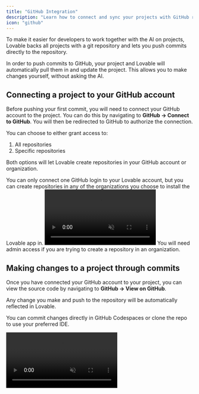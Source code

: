 ```yaml
---
title: "GitHub Integration"
description: "Learn how to connect and sync your projects with GitHub repositories"
icon: "github"
---
```


To make it easier for developers to work together with the AI on projects, Lovable backs all projects with a git repository and lets you push commits directly to the repository.

In order to push commits to GitHub, your project and Lovable will automatically pull them in and update the project. This allows you to make changes yourself, without asking the AI.

## Connecting a project to your GitHub account

Before pushing your first commit, you will need to connect your GitHub account to the project. You can do this by navigating to **GitHub → Connect to GitHub**. You will then be redirected to GitHub to authorize the connection.

You can choose to either grant access to:

1. All repositories
2. Specific repositories

Both options will let Lovable create repositories in your GitHub account or organization.

<Note>
  You can only connect one GitHub login to your Lovable account, but you can
  create repositories in any of the organizations you choose to install the
  Lovable app in.
</Note>

<Frame>
  <video autoPlay controls loop muted className="w-full">
    <source src="/assets/connect-to-github.mp4" type="video/mp4" />
  </video>
</Frame>

<Warning>
  You will need admin access if you are trying to create a repository in an
  organization.
</Warning>

## Making changes to a project through commits

Once you have connected your GitHub account to your project, you can view the source code by navigating to **GitHub → View on GitHub**.

Any change you make and push to the repository will be automatically reflected in Lovable.

You can commit changes directly in GitHub Codespaces or clone the repo to use your preferred IDE.

<Frame>
  <video autoPlay controls loop muted className="w-full">
    <source src="/assets/sync-commits.mp4" type="video/mp4" />
  </video>
</Frame>
